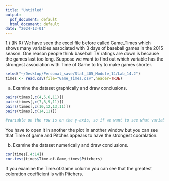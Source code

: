 ```yaml
---
title: "Untitled"
output:
  pdf_document: default
  html_document: default
date: "2024-12-01"
---
```

1.) (IN R) We have seen the excel file before called Game_Times which shows many variables
associated with 3 days of baseball games in the 2015 season. One reason people think baseball
TV ratings are down is because the games last too long. Suppose we want to find out which
variable has the strongest association with Time of Game to try to make games shorter.
```r
setwd("~/Desktop/Personal_save/Stat_405_Module_14/Lab_14.2")
times <- read.csv(file="Game_Times.csv",header=TRUE)
```

a. Examine the dataset graphically and draw conclusions.
```r
pairs(times[,c(4,5,6,11)])
pairs(times[,c(7,8,9,11)])
pairs(times[,c(10,12,13,11)])
pairs(times[,c(14,11)])

#variable on the row is on the y-axis, so if we want to see what variable has the greatest effect on time of game, we would look at the bottom row of each of these plots 
```

You have to open it in another the plot in another window but you can see that Time of game and Pitches appears to have the strongest cooralation. 

b. Examine the dataset numerically and draw conclusions.
```r
cor(times[,4:14])
cor.test(times$Time.of.Game,times$Pitchers)
```

If you examine the Time.of.Game column you can see that the greatest coloration coefficient is with Pitchers.
